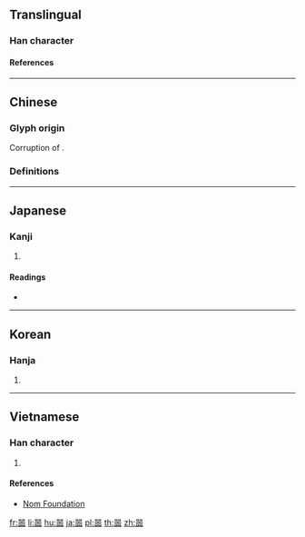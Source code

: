 {{character info/new}}
{{also|器}}
==Translingual==

===Han character===
{{Han char|rn=30|rad=口|as=12|sn=15|four=66661|canj=RRMRR|ids=⿳吅工吅}}

====References====
{{Han ref|kx=0209.010|dkj=04311|dj=0431.240|hdz=10683.010|uh=5650}}

----

==Chinese==

===Glyph origin===
Corruption of {{zh-l|*器}}.

===Definitions===
{{zh-see|器|v}}

----

==Japanese==

===Kanji===
{{ja-kanji|grade=|rs=口12}}

# {{defn|lang=ja|sort=口12}}

====Readings====
* {{ja-readings|on=[[き]] (ki)|kun=[[うつわ]] (utsuwa)}}

----

==Korean==

===Hanja===
{{ko-hanja|hangeul=기|rv=gi|mr=ki}}

# {{defn|lang=ko|sort=口12}}

----

==Vietnamese==

===Han character===
{{vi-hantu|[[khí]]|rs=口12}}

# {{defn|lang=vi|sort=口12}}

====References====
* [http://nomfoundation.org/common/nom_details.php?codepoint=5650 Nom Foundation]

[[fr:噐]]
[[li:噐]]
[[hu:噐]]
[[ja:噐]]
[[pl:噐]]
[[th:噐]]
[[zh:噐]]